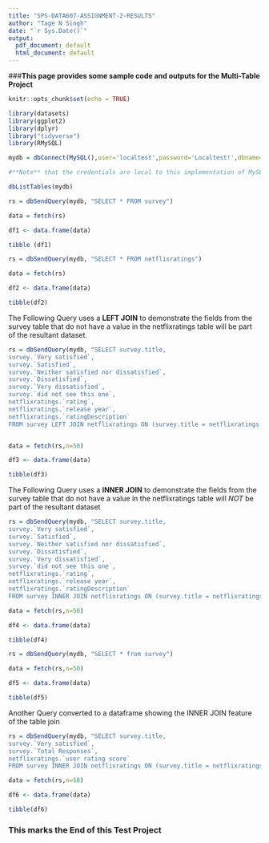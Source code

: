 ```yaml
---
title: "SPS-DATA607-ASSIGNMENT-2-RESULTS"
author: "Tage N Singh"
date: "`r Sys.Date()`"
output:
  pdf_document: default
  html_document: default
---
```


###**This page provides some sample code and outputs for the Multi-Table Project**

```r
knitr::opts_chunk$set(echo = TRUE)
```

```r
library(datasets)
library(ggplot2)
library(dplyr)
library("tidyverse")
library(RMySQL)
```

```r
mydb = dbConnect(MySQL(),user='localtest',password='Localtest!',dbname='shows',host='localhost')

#**Note** that the credentials are local to this implementation of MySQL

dbListTables(mydb)
```

```r

rs = dbSendQuery(mydb, "SELECT * FROM survey")

data = fetch(rs)

df1 <- data.frame(data)

tibble (df1)

```

```r

rs = dbSendQuery(mydb, "SELECT * FROM netflixratings")

data = fetch(rs)

df2 <- data.frame(data)

tibble(df2)

```

The Following Query uses a **LEFT JOIN** to demonstrate the fields from the survey table that do not have a value in the netflixratings table will be part of the resultant dataset.

```r

rs = dbSendQuery(mydb, "SELECT survey.title,
survey.`Very satisfied`,
survey.`Satisfied`,
survey.`Neither satisfied nor dissatisfied`,
survey.`Dissatisfied`,
survey.`Very dissatisfied`,
survey.`did not see this one`,
netflixratings.`rating`,
netflixratings.`release year`,
netflixratings.`ratingDescription`
FROM survey LEFT JOIN netflixratings ON (survey.title = netflixratings.title);")


data = fetch(rs,n=50)

df3 <- data.frame(data)

tibble(df3)

```
The Following Query uses a **INNER JOIN** to demonstrate the fields from the survey table that do not have a value in the netflixratings table will *NOT* be part of the resultant dataset

```r
rs = dbSendQuery(mydb, "SELECT survey.title,
survey.`Very satisfied`,
survey.`Satisfied`,
survey.`Neither satisfied nor dissatisfied`,
survey.`Dissatisfied`,
survey.`Very dissatisfied`,
survey.`did not see this one`,
netflixratings.`rating`,
netflixratings.`release year`,
netflixratings.`ratingDescription`
FROM survey INNER JOIN netflixratings ON (survey.title = netflixratings.title);")

data = fetch(rs,n=50)

df4 <- data.frame(data)

tibble(df4)

```

```r
rs = dbSendQuery(mydb, "SELECT * from survey")

data = fetch(rs,n=50)

df5 <- data.frame(data)

tibble(df5)

```
Another Query converted to a dataframe showing the INNER JOIN feature of the table join
```r
rs = dbSendQuery(mydb, "SELECT survey.title,
survey.`Very satisfied`,
survey.`Total Responses`,
netflixratings.`user rating score`
FROM survey INNER JOIN netflixratings ON (survey.title = netflixratings.title);")

data = fetch(rs,n=50)

df6 <- data.frame(data)

tibble(df6)

```
### This marks the End of this Test Project
